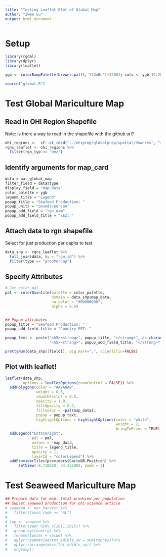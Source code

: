 ```yaml
---
title: "Testing Leaflet Plot of Global Map"
author: "Iwen Su"
output: html_document
---
```


# Setup
```r
library(rgdal)
library(dplyr)
library(leaflet)

ygb <- colorRampPalette(brewer.pal(5,'YlGnBu'))(200); cols <- ygb[19:200]

source("global.R")
```

# Test Global Mariculture Map

## Read in OHI Region Shapefile 
Note: is there a way to read in the shapefile with the github url?
```r
ohi_regions <-  sf::st_read('../ohiprep/globalprep/spatial/downres', "rgn_all_gcs_low_res")
rgns_leaflet <- ohi_regions %>%
  filter(rgn_typ == "eez")
```

## Identify arguments for map_card
```r
data = mar_global_map
filter_field = data$type
display_field = "map_data"
color_palette = ygb
legend_title = "Legend"
popup_title = "Seafood Production: "
popup_units = "pounds/person"
popup_add_field = "rgn_nam"
popup_add_field_title = "EEZ: "
```

## Attach data to rgn shapefile

Select for just production per capita to test
```r
data_shp <- rgns_leaflet %>%
  full_join(data, by = "rgn_id") %>% 
  filter(type == "prodPerCap")
```

## Specify Attributes
```r
# Get color pal
pal <- colorQuantile(palette = color_palette,
                     domain = data_shp$map_data,
                     na.color = "#00000000",
                     alpha = 0.4)


## Popup attributes
popup_title = "Seafood Production: "
popup_add_field_title = "Country EEZ: "

popup_text <- paste("<h5><strong>", popup_title, "</strong>", as.character(signif(data_shp$map_data,3)), "lb/person", "</h5>",
                    "<h5><strong>", popup_add_field_title, "</strong>", data_shp$rgn_nam, "</h5>", sep=" ")

prettyNum(data_shp[[field]], big.mark=",", scientific=FALSE)
```

## Plot with leaflet!
```r
leaflet(data_shp,
        options = leafletOptions(zoomControl = FALSE)) %>%
  addPolygons(color = "#A9A9A9", 
              weight = 0.5, 
              smoothFactor = 0.5,
              opacity = 1.0, 
              fillOpacity = 0.7,
              fillColor = ~pal(map_data),
              popup = popup_text, 
              highlightOptions = highlightOptions(color = "white", 
                                                  weight = 2,
                                                  bringToFront = TRUE)) %>% 
  addLegend("bottomright",
            pal = pal,
            values = ~map_data,
            title = legend_title,
            opacity = 1,
            layerId = "colorLegend") %>%
  addProviderTiles(providers$CartoDB.Positron) %>%
      setView(-9.718568, 34.331989, zoom = 2)
```

# Test Seaweed Mariculture Map

```r
## Prepare data for map: total produced per population
## Subset seaweed production for ohi-science article
# seaweed <- mar_harvest %>% 
#   filter(Taxon_code == "AL")
# 
# top <- seaweed %>% 
#   filter(year %in% c(2011:2015)) %>%
#   group_by(country) %>% 
#   rename(tonnes = value) %>% 
#   dplyr::summarise(tot_edible_sw = sum(tonnes))%>% 
#   dplyr::arrange(desc(tot_edible_sw)) %>% 
#   ungroup()
```

